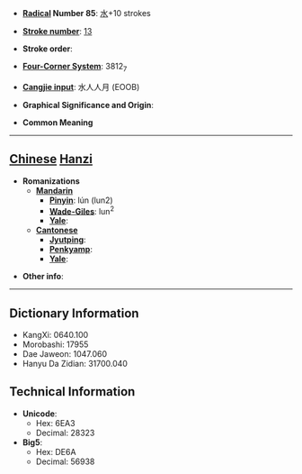 * '''[[Wiktionary:Chinese radical index| Radical]] Number 85''': [[Wiktionary:Chinese radical index 水|水]]+10 strokes

* '''[[Wiktionary:Chinese total strokes index|Stroke number]]''': [[Wiktionary:Chinese total strokes index 13|13]]

* '''Stroke order''': 

* '''[[Wiktionary:Chinese four corner index|Four-Corner System]]''': 3812<sub>7</sub>

* '''[[Wiktionary:Chinese Cangjie index|Cangjie input]]''': 水人人月 (EOOB)

* '''Graphical Significance and Origin''': 

* '''Common Meaning'''

----

== [[Chinese]] [[Hanzi]] ==

* '''Romanizations'''
** '''[[Mandarin]]'''
*** '''[[Pinyin]]''': lún (lun2)
*** '''[[Wade-Giles]]''': lun<sup>2</sup>
*** '''[[Yale]]''': 
** '''[[Cantonese]]'''
*** '''[[Jyutping]]''':
*** '''[[Penkyamp]]''': 
*** '''[[Yale]]''': 

* '''Other info''': 

----

== Dictionary Information ==

* KangXi: 0640.100
* Morobashi: 17955
* Dae Jaweon: 1047.060
* Hanyu Da Zidian: 31700.040

== Technical Information ==

* '''Unicode''':
** Hex: 6EA3
** Decimal: 28323
* '''Big5''':
** Hex: DE6A
** Decimal: 56938